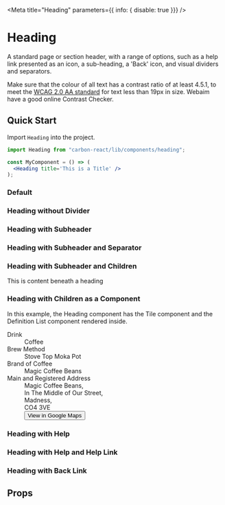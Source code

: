 
<Meta title="Heading" parameters={{ info: { disable: true }}} />

# Heading
A standard page or section header, with a range of options, such as a help link presented as an icon, a sub-heading, a 'Back' icon, and visual dividers and separators.

Make sure that the colour of all text has a contrast ratio of at least 4.5.1, 
to meet the [WCAG 2.0 AA standard](https://www.w3.org/TR/UNDERSTANDING-WCAG20/visual-audio-contrast-contrast.html "WCAG 2.0 AA standard") for text less than 19px in size. 
Webaim have a good online Contrast Checker.

## Quick Start
Import `Heading` into the project.

```jsx
import Heading from "carbon-react/lib/components/heading";

const MyComponent = () => (
  <Heading title='This is a Title' />
);
```

### Default
<Preview>
  <Story name="Default">
    <Heading title='This is a Title' />
  </Story>
</Preview>

### Heading without Divider
<Preview>
  <Story name="without Divider">
      <Heading title='This is a Title' divider={false} />
  </Story>
</Preview>

### Heading with Subheader
<Preview>
  <Story name="with subheader">
    <Heading title='This is a Title' subheader='This is a subheader' />
  </Story>
</Preview>

### Heading with Subheader and Separator
<Preview>
  <Story name="with subheader and separator">
    <Heading title='This is a Title' subheader='This is a subheader' separator/>
  </Story>
</Preview>

### Heading with Subheader and Children
<Preview>
  <Story name="with subheader and children">
    <Heading title='This is a Title' subheader='This is a subheader'>
      This is content beneath a heading
    </Heading>
  </Story>
</Preview>

### Heading with Children as a Component
In this example, the Heading component has the Tile component and the Definition List component rendered inside.

<Preview>
  <Story name="with children as component">
    <Heading title='This is a Title' subheader='This is a subheader'>
      <Tile width={95}>
        <Dl>
          <Dt>Drink</Dt>
          <Dd>Coffee</Dd>
          <Dt>Brew Method</Dt>
          <Dd>Stove Top Moka Pot</Dd>
          <Dt>Brand of Coffee</Dt>
          <Dd>Magic Coffee Beans</Dd>
          <Dt>Main and Registered Address</Dt>
          <Dd mb='4px'>Magic Coffee Beans,</Dd>
          <Dd mb='4px'>In The Middle of Our Street,</Dd>
          <Dd mb='4px'>Madness,</Dd>
          <Dd mb='4px'>CO4 3VE</Dd>
          <Dd>
            <Button 
              buttonType='tertiary' 
              iconType="link" 
              iconPosition="after"
              href='https://goo.gl/maps/GMReLoBpbn9mdZVZ7'>
              View in Google Maps
            </Button> 
          </Dd>
        </Dl>
      </Tile>
    </Heading>
  </Story>
</Preview>

### Heading with Help
<Preview>
  <Story name="with help">
    <div style={{ margin: '16px' }}>
      <Heading 
        title='This is a Title' 
        subheader='This is a subheader' 
        help='This should be helpful' 
      />
    </div>
  </Story>
</Preview>

### Heading with Help and Help Link
<Preview>
  <Story name="with help link">
    <div style={{ margin: '16px' }}>
      <Heading 
        title='This is a Title' 
        subheader='This is a subheader' 
        help='This should be helpful'
        helpLink='https://carbon.sage.com' 
      />
    </div>
  </Story>
</Preview>

### Heading with Back Link
<Preview>
  <Story name="with back link">
    <Heading 
      title='This is a Title' 
      subheader='This is a subheader' 
      backLink='https://carbon.sage.com'
    />
  </Story>
</Preview>

## Props
<Props of={Heading} />